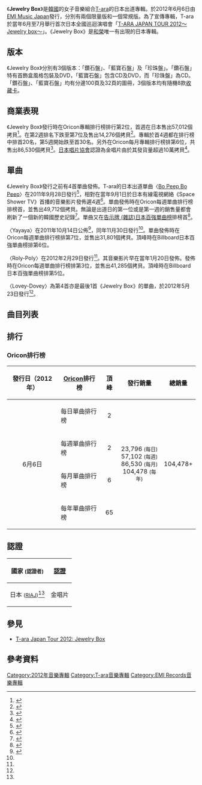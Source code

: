 {{Infobox Album
| Name = Jewelry Box
| Cover = JewelryBox(T-ara).png
| Artist = [[T-ara|T-ara]]
| Type =  錄音室專輯
| Released = 2012年6月6日
| Recorded = 2011-12年
| Genre = [[J-POP|J-POP]]、[[舞蹈流行音樂|dance-pop]]、[[流行電音|流行電音]]
| Length = 45:43
| Label = [[EMI音樂_(日本)|EMI Music Japan]]
| Producer = 
| Certification  = 
| Chart position = 
| Reviews = 
| Last album = 《[[Black_Eyes_(EP)|Black Eyes]]》<br />2011年
| This album = '''《Jewelry Box》'''<br />2012年
| Next album = 《[[Day_by_Day|Day by Day]]》<br />2012年
| Misc           = {{Singles
 | Name          = Jewelry Box
 | Type          = 錄音室專輯
 | Single 1      = [[Bo_Peep_Bo_Peep|Bo Peep Bo Peep]]
 | Single 1 date = 2011年9月28日
 | Single 2      = [[yayaya|yayaya]]
 | Single 2 date = 2011年11月30日
 | Single 3      = [[Roly-Poly|Roly-Poly]]
 | Single 3 date = 2012年2月29日
 | Single 4      = [[Lovey-Dovey|Lovey-Dovey]]
 | Single 4 date = 2012年5月23日
}}
}}

《'''Jewelry Box'''》是[[韓國|韓國]]的女子音樂組合[[T-ara|T-ara]]的日本出道專輯。於2012年6月6日由[[EMI音樂_(日本)|EMI Music Japan]]發行，分別有兩個限量版和一個常規版。為了宣傳專輯，T-ara於當年6月至7月舉行首次日本全國巡迴演唱會「[[T-ara_Japan_Tour_2012:_Jewelry_Box|T-ARA JAPAN TOUR 2012～Jewelry box～]]」。《Jewelry Box》是[[柳和榮|和榮]]唯一有出現的日本專輯。

== 版本 ==
《Jewelry Box》分別有3個版本：「鑽石盤」、「藍寶石盤」及「珍珠盤」。「鑽石盤」特有首飾盒風格包裝及DVD，「藍寶石盤」包含CD及DVD，而「珍珠盤」為CD。「鑽石盤」、「藍寶石盤」均有分邊100頁及32頁的圖冊，3個版本均有隨機8款[[交換卡片|收藏卡]]。

== 商業表現 ==
{{Album ratings
<!-- Reviewers -->
| rev1 = [[滾石_(雜誌)|滾石雜誌 (日本)]]
| rev1Score = {{Rating|3|5}}<ref>{{cite web|title=Jewelry box ｜ Rolling Stone(ローリングストーン) 日本版|url=http://www.rollingstonejapan.com/reviews/archive/jewelry-box/|work=Rolling Stone Japan|publisher=atomixmedia, Inc|accessdate=14 July 2012|archive-url=https://web.archive.org/web/20141218111728/http://www.rollingstonejapan.com/reviews/archive/jewelry-box/|archive-date=2014-12-18|dead-url=yes}}</ref>
}}
《Jewelry Box》發行時在Oricon專輯排行榜排行第2位，首週在日本售出57,012個拷貝<ref>{{cite web|title=CDアルバム 週間ランキング-ORICON STYLE ランキング|url=http://www.oricon.co.jp/rank/ja/w/2012-06-18/|work=Oricon Style|publisher=Oricon Inc|accessdate=14 July 2012|archive-date=2015-07-09|archive-url=https://web.archive.org/web/20150709211509/http://www.oricon.co.jp/rank/ja/w/2012-06-18/|dead-url=no}}</ref>。在第2週排名下跌至第7位及售出14,276個拷貝<ref>{{cite web|title=CDアルバム 週間ランキング-ORICON STYLE ランキング|url=http://www.oricon.co.jp/rank/ja/w/2012-06-25/more/2/|work=Oricon Style|publisher=Oricon Inc|accessdate=14 July 2012|archive-date=2019-10-17|archive-url=https://web.archive.org/web/20191017192253/https://www.oricon.co.jp/rank/ja/w/2012-06-25/p/2/|dead-url=no}}</ref>。專輯於首4週都在排行榜中排首20名，第5週開始跌至首30名。另外在Oricon每月專輯排行榜排第6位，共售出86,530個拷貝<ref>{{cite web|title=CDアルバム 月間ランキング-ORICON STYLE ランキング|url=http://www.oricon.co.jp/rank/ja/m/2012-06/more/2/|work=Oricon Style|publisher=Oricon Inc|accessdate=14 July 2012}}</ref>。[[日本唱片協會|日本唱片協會]]認證為金唱片由於其發貨量超過10萬拷貝<ref name="一般社団法人 日本レコード協会｜各種統計">{{cite web|title=一般社団法人 日本レコード協会｜各種統計|url=http://www.riaj.or.jp/data/others/gold/201206.html|publisher=RIAJ|accessdate=14 July 2012|archive-date=2012-08-13|archive-url=https://web.archive.org/web/20120813170633/http://www.riaj.or.jp/data/others/gold/201206.html|dead-url=no}}</ref>。

== 單曲 ==
《Jewelry Box》發行之前有4首單曲發佈。T-ara的日本出道單曲〈[[Bo_Peep_Bo_Peep|Bo Peep Bo Peep]]〉在2011年9月28日發行<ref name=discography>{{cite web |language= ja |url= http://www.t-ara-official.com/discography.html |title= T-ARA（ティアラ）公式ウェブサイト ｜ ディスコグラフィー |accessdate= 2013-08-22 |publisher= T-ARA |deadurl= yes |archiveurl= https://web.archive.org/web/20130809032201/http://www.t-ara-official.com/discography.html |archivedate= 2013-08-09 }}</ref>，相對在當年9月1日於日本有線電視網絡《Space Shower TV》首播的音樂影片發佈遲4週<ref>{{cite web | language = ko | author =  | url = http://media.daum.net/society/welfare/view.html?cateid=1066&newsid=20100119124205538&p=newsis | title = 착한 티아라, 아이티 1000만원 기부 | people =  | medium =  | format =  | publisher = Daum Communications. | location = 韓國 | pages =  | date = 2010-01-19 | accessdate = 2013-08-22 | archive-date = 2014-07-15 | archive-url = https://web.archive.org/web/20140715225841/http://media.daum.net/society/welfare/view.html?cateid=1066&newsid=20100119124205538&p=newsis | dead-url = no }}</ref>。單曲發佈時在Oricon每週單曲排行榜排榜首，並售出49,712個拷貝。無論是出道日的第一位或是第一週的銷售量都會刷新了一個新的韓國歷史記錄<ref>{{cite web | language = en | author =  | url = http://www.allkpop.com/article/2011/09/t-ara-reveals-japanese-mv-for-bo-peep-bo-peep | title = T-ara reveals Japanese MV for "Bo Peep Bo Peep" | people =  | medium =  | format =  | publisher = Allkpop | location = 美國 | pages =  | date = 2011-09-01 | accessdate = 2013-08-22 | archive-date = 2013-12-14 | archive-url = https://web.archive.org/web/20131214085745/http://www.allkpop.com/article/2011/09/t-ara-reveals-japanese-mv-for-bo-peep-bo-peep | dead-url = no }}</ref>。單曲又在[[Billboard|告示牌 (雜誌)]][[日本百強單曲榜|日本百強單曲榜]]排榜首<ref>{{cite web | language = ko | author =  | url = http://star.mt.co.kr/stview.php?no=2011100716391383607&type=3 | title = 티아라 '보핍보핍', 빌보드 '재팬 핫100' 1위 | people =  | medium =  | format =  | publisher = STARNEWS | location = 韓國 | pages =  | date = 2011-10-07 | accessdate = 2013-08-22 | archive-date = 2014-07-14 | archive-url = https://web.archive.org/web/20140714183014/http://star.mt.co.kr/stview.php?no=2011100716391383607&type=3 | dead-url = no }}</ref>。

〈Yayaya〉在2011年10月14日公佈<ref name=topic>{{cite web |language= ja |url= http://www.t-ara-official.com/topic.html |title= T-ARA（ティアラ）公式ウェブサイト ｜ トピック｜ ディスコグラフィー |accessdate= 2012-04-18 |publisher= T-ARA |deadurl= yes |archiveurl= https://web.archive.org/web/20120410224152/http://www.t-ara-official.com/topic.html |archivedate= 2012-04-10 }}</ref>，同年11月30日發行<ref name=discography/>。單曲發佈時在Oricon每週單曲排行榜排第7位，並售出31,801個拷貝。頂峰時在Billboard日本百強單曲榜排第6位。

〈Roly-Poly〉在2012年2月29日發行<ref name=discography/>。其音樂影片早在當年1月20日發佈。發佈時在Oricon每週單曲排行榜排第3位，並售出41,285個拷貝。頂峰時在Billboard日本百強單曲榜排第5位。

〈Lovey-Dovey〉為第4首亦是最後1首《Jewelry Box》的單曲，於2012年5月23日發行<ref name=topic/>。

== 曲目列表 ==
{{tracklist
| collapsed      = 
| headline       = 所有版本的曲目<ref>{{ja icon}}[http://ameblo.jp/t-ara777/entry-11247705480.html 「Jewelry box」ジャケット写真公開！ & リリース詳細 最新情報！] ''T-ARA Official Blog''. May 11, 2012. Retrieved May 11, 2012.</ref>
| total_length   = 45:43
| title1         = [[Bo_Peep_Bo_Peep|Bo Peep Bo Peep]]
| note1          = 日語版
| lyrics1        = 新沙洞老虎，崔奎成，Zoop
| music1         = 新沙洞老虎，崔奎成
| length1        = 3:47
| title2         = Yayaya
| note2          = 日語版
| lyrics2        = E-Tribe，Takafumi Fujino
| music2         = E-Tribe
| length2        = 3:29
| title3         = Weironi
| note3          = 日語版) (ウェイロニ，"Why Are You Being Like This?"
| lyrics3        = Ikuta Magokoro
| music3         = 金道勛，Lee Sang-ho
| length3        = 4:00
| title4         = Keep Out
| lyrics4        = Onomiya　ichino
| music4         = Park Deok Sang，Crazy Park
| length4        = 3:20
| title5         = Apple is A 
| note5          = 日語版
| lyrics5        = 安英民，Shoko Fujibayashi
| music5         = [[趙英秀|趙英秀]]
| length5        = 3:10
| title6         = T.T.L ～Time to Love～
| note6          = 日語版
| lyrics6        = HI-D
| music6         = 金道勛
| length6        = 3:40
| title7         = Roly-Poly
| note7          = 日語版
| lyrics7        = 新沙洞老虎，崔奎成，Shoko Fujibayashi
| music7         = 新沙洞老虎，崔奎成
| length7        = 3:36
| title8         = LOVE ME! ～Anata no Sei de Kurisou～
| note8          = 日語版) (あなたのせいで狂いそう，"I Go Crazy Because of You"
| lyrics8        = Onomiya　ichino，Zoop <small>(Rap only)</small>
| music8         = [[趙英秀|趙英秀]]，金泰賢
| length8        = 3:17
| title10        = Breaking Heart ～Watashi ga Totemo Itakute
| note10         = 日語版) (私がとても痛くて，"I'm Very Hurt"
| lyrics10       = Fujino Takafumi
| music10        = 新沙洞老虎，崔奎成
| length10       = 3:18
| title9         = Kojinmaru～Uso～
| note9          = 日語版) (コジンマル～嘘～，"Geojitmal～Lies～"
| lyrics9        = 安英民，Kei
| music9         = 崔奎成
| length9        = 3:49
| title11        = Cry Cry
| note11         = 日語版
| lyrics11       = Onomiya　ichino
| music11        = [[趙英秀|趙英秀]]，金泰賢
| length11       = 3:20
| title12        = Lovey-Dovey
| note12         = 日語版
| lyrics12       = 新沙洞老虎，崔奎成，Shoko Fujibayashi
| music12        = 新沙洞老虎，崔奎成
| length12       = 3:36
| title13        = T-ARATiC MAGiC MUSiC
| note13         =
| lyrics13       = Shoko Fujibayashi
| music13        = Kang Ji-won，金基范
| length13       = 3:28
}}
{{tracklist
| collapsed      = yes
| headline       = 鑽石盤 <small>(Live DVD: T-ara X'mas Premium Live in Osaka 2011 特別版)</small>
| total length   =
| title1         = Yayaya
| note1          = 日語版
| title2         = Kojinmaru～Uso～
| note2          =
| title3         = Weironi
| note3          =
| title4         = [[Bo_Peep_Bo_Peep|Bo Peep Bo Peep]]
| note4          = 日語版
| title5         = Love Me! ～Anata no Sei de Kurisou
| note5          = 日語版
| title6         = Watashi ga Totemo Itakute
| note6          =
| title7         = Cry Cry
| note7          = 
| title8         = [[朴智妍|智妍]] solo dance act
| note8          =
| title9         = TTL (Time to Love)
| note9          = 
| title10        = Roly-Poly
| note10         = 
| title11        = Bo Peep Bo Peep
| note11         = 日語版) (Encore
| title12        = Yayaya
| note12         = 日語版) (Encore
| title13        = Roly-Poly
| note13         = 日語版) (Encore
| title14        = Bo Peep Bo Peep
| note14         = 日語版) (音樂影片
| title15        = Yayaya
| note15         = 日語版) (音樂影片
| title16        = Roly-Poly
| note16         = 日語版) (音樂影片
| title17        = [[Lovey-Dovey_(T-ara_song)|Lovey-Dovey]]
| note17         = 日語版) (音樂影片
}}
{{tracklist
| collapsed      = yes
| headline       = 藍寶石盤 (DVD)
| total length   =
| title1         = The First Story of T-ara
}}

== 排行 ==
=== Oricon排行榜 ===
{| class="wikitable" style="width:600px;"
|-
! style="text-align:center;"|發行日（2012年）
! style="text-align:center;"|[[Oricon|Oricon]]排行榜
! style="text-align:center;"|頂峰
! style="text-align:center;"|發行銷量
! style="text-align:center;"|總銷量
|-
| style="text-align:center;" rowspan="4"|6月6日
|align="left"|每日單曲排行榜
| style="text-align:center;"|2
| style="text-align:center;" rowspan="4"|23,796 <small>(每日)</small><br />57,102 <small>(每週)</small><br />86,530 <small>(每月)</small><br />104,478 <small>(每年)</small>
| style="text-align:center;" rowspan="4"|104,478+
|-
|align="left"|每週單曲排行榜
| style="text-align:center;"|2
|-
|align="left"|每月單曲排行榜
| style="text-align:center;"|6
|-
|align="left"|每年單曲排行榜
| style="text-align:center;"|65
|}

== 認證 ==
{| class="wikitable plainrowheaders sortable" style="text-align:center;" border="1"
|-
!國家 <small>(認證者)</small>
![[音樂唱片銷售認證|認證]]
|-
!scope="row"| 日本 <small>([[RIAJ|RIAJ]])</small><ref name="一般社団法人 日本レコード協会｜各種統計"/>
| style="text-align:center;"| 金唱片
|}

== 參見 ==
* [[T-ara_Japan_Tour_2012:_Jewelry_Box|T-ara Japan Tour 2012: Jewelry Box]]

==參考資料==
{{reflist}}

{{T-ara}}
{{DEFAULTSORT:Jewelry Box}}
[[Category:2012年音樂專輯|Category:2012年音樂專輯]]
[[Category:T-ara音樂專輯|Category:T-ara音樂專輯]]
[[Category:EMI_Records音樂專輯|Category:EMI Records音樂專輯]]